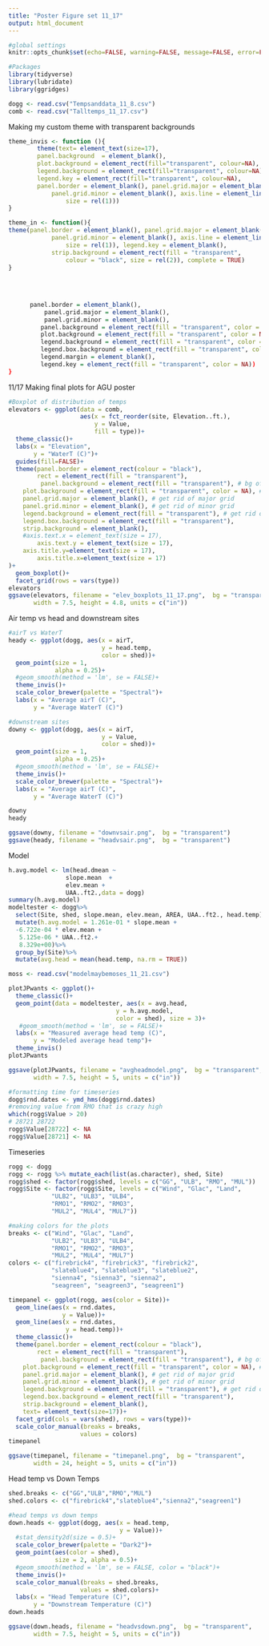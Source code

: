 ```yaml
---
title: "Poster Figure set 11_17"
output: html_document
---
```


```r
#global settings
knitr::opts_chunk$set(echo=FALSE, warning=FALSE, message=FALSE, error=FALSE)
```

```r
#Packages
library(tidyverse)
library(lubridate)
library(ggridges)
```

```r
dogg <- read.csv("Tempsanddata_11_8.csv")
comb <- read.csv("Talltemps_11_17.csv")
```

Making my custom theme with transparent backgrounds
```r
theme_invis <- function (){
        theme(text= element_text(size=17),
        panel.background  = element_blank(),
        plot.background = element_rect(fill="transparent", colour=NA),
        legend.background = element_rect(fill="transparent", colour=NA),
        legend.key = element_rect(fill="transparent", colour=NA),
        panel.border = element_blank(), panel.grid.major = element_blank(), 
            panel.grid.minor = element_blank(), axis.line = element_line(colour = "black", 
                size = rel(1)))
}

theme_in <- function(){
theme(panel.border = element_blank(), panel.grid.major = element_blank(), 
            panel.grid.minor = element_blank(), axis.line = element_line(colour = "black", 
                size = rel(1)), legend.key = element_blank(), 
            strip.background = element_rect(fill = "transparent", 
                colour = "black", size = rel(2)), complete = TRUE)
}
      
      
      
      
      panel.border = element_blank(), 
          panel.grid.major = element_blank(),
          panel.grid.minor = element_blank(),
         panel.background = element_rect(fill = "transparent", color = NA), # bg of the panel
         plot.background = element_rect(fill = "transparent", color = NA), # bg of the plot
         legend.background = element_rect(fill = "transparent", color = NA), # get rid of legend bg
         legend.box.background = element_rect(fill = "transparent", color = NA),
         legend.margin = element_blank(),
         legend.key = element_rect(fill = "transparent", color = NA))
}
```


11/17
Making final plots for AGU poster
```r
#Boxplot of distribution of temps
elevators <- ggplot(data = comb, 
                    aes(x = fct_reorder(site, Elevation..ft.),
                        y = Value,
                        fill = type))+
  theme_classic()+
  labs(x = "Elevation",
       y = "WaterT (C)")+
  guides(fill=FALSE)+
  theme(panel.border = element_rect(colour = "black"),
        rect = element_rect(fill = "transparent"),
         panel.background = element_rect(fill = "transparent"), # bg of the panel
    plot.background = element_rect(fill = "transparent", color = NA), # bg of the plot
    panel.grid.major = element_blank(), # get rid of major grid
    panel.grid.minor = element_blank(), # get rid of minor grid
    legend.background = element_rect(fill = "transparent"), # get rid of legend bg
    legend.box.background = element_rect(fill = "transparent"),
    strip.background = element_blank(),
    #axis.text.x = element_text(size = 17),
        axis.text.y = element_text(size = 17),
    axis.title.y=element_text(size = 17),
        axis.title.x=element_text(size = 17)
)+
  geom_boxplot()+
  facet_grid(rows = vars(type))
elevators
ggsave(elevators, filename = "elev_boxplots_11_17.png",  bg = "transparent",
       width = 7.5, height = 4.8, units = c("in"))

```

Air temp vs head and downstream sites
```r
#airT vs WaterT
heady <- ggplot(dogg, aes(x = airT,
                          y = head.temp,
                          color = shed))+
  geom_point(size = 1,
             alpha = 0.25)+
  #geom_smooth(method = 'lm', se = FALSE)+
  theme_invis()+
  scale_color_brewer(palette = "Spectral")+
  labs(x = "Average airT (C)",
       y = "Average WaterT (C)")

#downstream sites
downy <- ggplot(dogg, aes(x = airT,
                          y = Value,
                          color = shed))+
  geom_point(size = 1,
             alpha = 0.25)+
  #geom_smooth(method = 'lm', se = FALSE)+
  theme_invis()+
  scale_color_brewer(palette = "Spectral")+
  labs(x = "Average airT (C)",
       y = "Average WaterT (C)")

downy
heady

ggsave(downy, filename = "downvsair.png",  bg = "transparent")
ggsave(heady, filename = "headvsair.png",  bg = "transparent")

```
Model
```r
h.avg.model <- lm(head.dmean ~ 
                slope.mean  +
                elev.mean + 
                UAA..ft2.,data = dogg)
summary(h.avg.model)
modeltester <- dogg%>%
  select(Site, shed, slope.mean, elev.mean, AREA, UAA..ft2., head.temp)%>%
  mutate(h.avg.model = 1.261e-01 * slope.mean + 
  -6.722e-04 * elev.mean + 
   5.125e-06 * UAA..ft2.+
   8.329e+00)%>%
  group_by(Site)%>%
  mutate(avg.head = mean(head.temp, na.rm = TRUE))

moss <- read.csv("modelmaybemoses_11_21.csv")

plotJPwants <- ggplot()+
  theme_classic()+
  geom_point(data = modeltester, aes(x = avg.head,
                              y = h.avg.model,
                              color = shed), size = 3)+
   #geom_smooth(method = 'lm', se = FALSE)+
  labs(x = "Measured average head temp (C)",
       y = "Modeled average head temp")+
  theme_invis()
plotJPwants

ggsave(plotJPwants, filename = "avgheadmodel.png",  bg = "transparent",
       width = 7.5, height = 5, units = c("in"))

```

```r
#formatting time for timeseries
dogg$rnd.dates <- ymd_hms(dogg$rnd.dates)
#removing value from RMO that is crazy high
which(rogg$Value > 20)
# 28721 28722
rogg$Value[28722] <- NA
rogg$Value[28721] <- NA

```

Timeseries
```r
rogg <- dogg
rogg <- rogg %>% mutate_each(list(as.character), shed, Site)
rogg$shed <- factor(rogg$shed, levels = c("GG", "ULB", "RMO", "MUL"))
rogg$Site <- factor(rogg$Site, levels = c("Wind", "Glac", "Land",
            "ULB2", "ULB3", "ULB4",
            "RMO1", "RMO2", "RMO3",
            "MUL2", "MUL4", "MUL7"))

#making colors for the plots
breaks <- c("Wind", "Glac", "Land",
            "ULB2", "ULB3", "ULB4",
            "RMO1", "RMO2", "RMO3",
            "MUL2", "MUL4", "MUL7")
colors <- c("firebrick4", "firebrick3", "firebrick2",
            "slateblue4", "slateblue3", "slateblue2",
            "sienna4", "sienna3", "sienna2",
            "seagreen", "seagreen3", "seagreen1")

timepanel <- ggplot(rogg, aes(color = Site))+
  geom_line(aes(x = rnd.dates,
               y = Value))+
  geom_line(aes(x = rnd.dates,
                y = head.temp))+
  theme_classic()+
  theme(panel.border = element_rect(colour = "black"),
        rect = element_rect(fill = "transparent"),
         panel.background = element_rect(fill = "transparent"), # bg of the panel
    plot.background = element_rect(fill = "transparent", color = NA), # bg of the plot
    panel.grid.major = element_blank(), # get rid of major grid
    panel.grid.minor = element_blank(), # get rid of minor grid
    legend.background = element_rect(fill = "transparent"), # get rid of legend bg
    legend.box.background = element_rect(fill = "transparent"),
    strip.background = element_blank(),
    text= element_text(size=17))+
  facet_grid(cols = vars(shed), rows = vars(type))+
  scale_color_manual(breaks = breaks,
                    values = colors)
timepanel

ggsave(timepanel, filename = "timepanel.png",  bg = "transparent",
       width = 24, height = 5, units = c("in"))
```

Head temp vs Down Temps
```r
shed.breaks <- c("GG","ULB","RMO","MUL")
shed.colors <- c("firebrick4","slateblue4","sienna2","seagreen1")

#head temps vs down temps
down.heads <- ggplot(dogg, aes(x = head.temp,
                               y = Value))+
  #stat_density2d(size = 0.5)+
  scale_color_brewer(palette = "Dark2")+
  geom_point(aes(color = shed),
             size = 2, alpha = 0.5)+
  #geom_smooth(method = 'lm', se = FALSE, color = "black")+
  theme_invis()+
  scale_color_manual(breaks = shed.breaks,
                    values = shed.colors)+
  labs(x = "Head Temperature (C)",
       y = "Downstream Temperature (C)")
down.heads

ggsave(down.heads, filename = "headvsdown.png",  bg = "transparent",
       width = 7.5, height = 5, units = c("in"))
```

